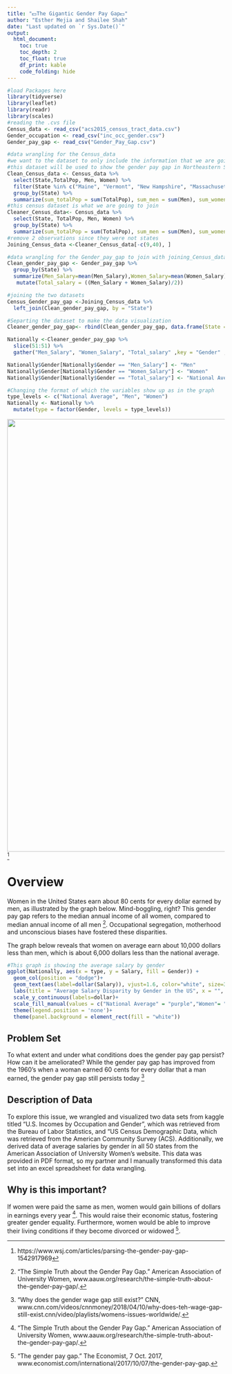 ```yaml
---
title: "💵The Gigantic Gender Pay Gap💵"
author: "Esther Mejia and Shailee Shah"
date: "Last updated on `r Sys.Date()`"
output:
  html_document:
    toc: true
    toc_depth: 2
    toc_float: true
    df_print: kable
    code_folding: hide
---
```


```r
#load Packages here
library(tidyverse)
library(leaflet)
library(readr)
library(scales)
#reading the .cvs file 
Census_data <- read_csv("acs2015_census_tract_data.csv")
Gender_occupation <- read_csv("inc_occ_gender.csv")
Gender_pay_gap <- read_csv("Gender_Pay_Gap.csv")

#data wrangling for the Census_data
#we want to the dataset to only include the information that we are going to work with
#this dataset will be used to show the gender pay gap in Northeastern States in a graph
Clean_Census_data <- Census_data %>% 
  select(State,TotalPop, Men, Women) %>%
  filter(State %in% c("Maine", "Vermont", "New Hampshire", "Massachusetts", "New York","Rhode Island", "Connecticut","Pennsykvania", "New Jeresy")) %>% 
  group_by(State) %>% 
  summarize(sum_totalPop = sum(TotalPop), sum_men = sum(Men), sum_women = sum(Women))
#this census dataset is what we are going to join 
Cleaner_Census_data<- Census_data %>% 
  select(State, TotalPop, Men, Women) %>% 
  group_by(State) %>% 
  summarize(sum_totalPop = sum(TotalPop), sum_men = sum(Men), sum_women = sum(Women)) 
#remove 2 observations since they were not states
Joining_Census_data <-Cleaner_Census_data[-c(9,40), ]

#data wrangling for the Gender_pay_gap to join with joining_Census_data
Clean_gender_pay_gap <- Gender_pay_gap %>% 
  group_by(State) %>% 
  summarize(Men_Salary=mean(Men_Salary),Women_Salary=mean(Women_Salary)) %>% 
   mutate(Total_salary = ((Men_Salary + Women_Salary)/2))

#joining the two datasets 
Census_Gender_pay_gap <-Joining_Census_data %>%
  left_join(Clean_gender_pay_gap, by = "State") 

#Separting the dataset to make the data visualization
Cleaner_gender_pay_gap<- rbind(Clean_gender_pay_gap, data.frame(State = "Nationally", t(colMeans(Clean_gender_pay_gap[,-1]))))

Nationally <-Cleaner_gender_pay_gap %>% 
  slice(51:51) %>% 
  gather("Men_Salary", "Women_Salary", "Total_salary" ,key = "Gender" , value = "Salary")

Nationally$Gender[Nationally$Gender == "Men_Salary"] <- "Men"
Nationally$Gender[Nationally$Gender == "Women_Salary"] <- "Women"
Nationally$Gender[Nationally$Gender == "Total_salary"] <- "National Average"

#Changing the format of which the variables show up as in the graph
type_levels <- c("National Average", "Men", "Women")
Nationally <- Nationally %>% 
  mutate(type = factor(Gender, levels = type_levels))
```
![](pay gap image.jpg){ width=1000px }^[https://www.wsj.com/articles/parsing-the-gender-pay-gap-1542917969]


# Overview
Women in the United States earn about 80 cents for every dollar earned by men, as illustrated by the graph below. Mind-boggling, right? This gender pay gap refers to the median annual income of all women, compared to median annual income of all men ^["The Simple Truth about the Gender Pay Gap." American Association of University Women, www.aauw.org/research/the-simple-truth-about-the-gender-pay-gap/.]. Occupational segregation, motherhood and unconscious biases have fostered these disparities. 

The graph below reveals that women on average earn about 10,000 dollars less than men, which is about 6,000 dollars less than the national average. 

```r
#This graph is showing the average salary by gender 
ggplot(Nationally, aes(x = type, y = Salary, fill = Gender)) + 
  geom_col(position = "dodge")+
  geom_text(aes(label=dollar(Salary)), vjust=1.6, color="white", size=3.5)+
  labs(title = "Average Salary Disparity by Gender in the US", x = "", y = "Yearly Salary") +
  scale_y_continuous(labels=dollar)+
  scale_fill_manual(values = c("National Average" = "purple","Women"= "pink" ,"Men" = "blue"))+
  theme(legend.position = 'none')+
  theme(panel.background = element_rect(fill = "white"))
```

## Problem Set
To what extent and under what conditions does the gender pay gap persist? How can it be ameliorated? While the gender pay gap has improved from the 1960’s when a woman earned 60 cents for every dollar that a man earned, the gender pay gap still persists today ^["Why does the gender wage gap still exist?" CNN, www.cnn.com/videos/cnnmoney/2018/04/10/why-does-teh-wage-gap-still-exist.cnn/video/playlists/womens-issues-worldwide/.]

## Description of Data
To explore this issue, we wrangled and visualized two data sets from kaggle titled “U.S. Incomes by Occupation and Gender”, which was retrieved from the Bureau of Labor Statistics, and “US Census Demographic Data, which was retrieved from the American Community Survey (ACS). Additionally, we derived data of average salaries by gender in all 50 states from the American Association of University Women’s website. This data was provided in PDF format, so my partner and I manually transformed this data set into an excel spreadsheet for data wrangling. 

## Why is this important? 
If women were paid the same as men, women would gain billions of dollars in earnings every year ^["The Simple Truth about the Gender Pay Gap." American Association of University Women, www.aauw.org/research/the-simple-truth-about-the-gender-pay-gap/.]. This would raise their economic status, fostering greater gender equality. Furthermore, women would be able to improve their living conditions if they become divorced or widowed ^["The gender pay gap." The Economist, 7 Oct. 2017, www.economist.com/international/2017/10/07/the-gender-pay-gap.]. 